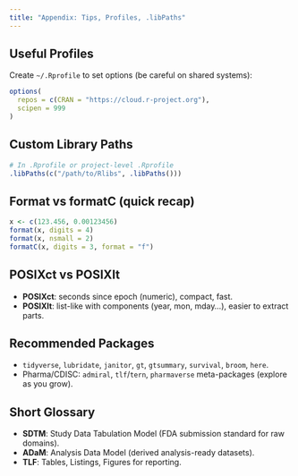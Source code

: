 ```yaml
---
title: "Appendix: Tips, Profiles, .libPaths"
---
```


## Useful Profiles
Create `~/.Rprofile` to set options (be careful on shared systems):
```r
options(
  repos = c(CRAN = "https://cloud.r-project.org"),
  scipen = 999
)
```

## Custom Library Paths
```r
# In .Rprofile or project-level .Rprofile
.libPaths(c("/path/to/Rlibs", .libPaths()))
```

## Format vs formatC (quick recap)
```r
x <- c(123.456, 0.00123456)
format(x, digits = 4)
format(x, nsmall = 2)
formatC(x, digits = 3, format = "f")
```

## POSIXct vs POSIXlt
- **POSIXct**: seconds since epoch (numeric), compact, fast.
- **POSIXlt**: list-like with components (year, mon, mday...), easier to extract parts.

## Recommended Packages
- `tidyverse`, `lubridate`, `janitor`, `gt`, `gtsummary`, `survival`, `broom`, `here`.
- Pharma/CDISC: `admiral`, `tlf`/`tern`, `pharmaverse` meta-packages (explore as you grow).

## Short Glossary
- **SDTM**: Study Data Tabulation Model (FDA submission standard for raw domains).
- **ADaM**: Analysis Data Model (derived analysis-ready datasets).
- **TLF**: Tables, Listings, Figures for reporting.

